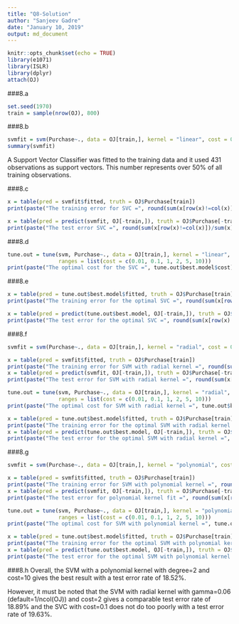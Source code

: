 ```yaml
---
title: "Q8-Solution"
author: "Sanjeev Gadre"
date: "January 10, 2019"
output: md_document
---
```


```r
knitr::opts_chunk$set(echo = TRUE)
library(e1071)
library(ISLR)
library(dplyr)
attach(OJ)
```

###8.a
```r
set.seed(1970)
train = sample(nrow(OJ), 800)
```

###8.b
```r
svmfit = svm(Purchase~., data = OJ[train,], kernel = "linear", cost = 0.01)
summary(svmfit)
```

A Support Vector Classifier was fitted to the training data and it used 431 observations as support vectors. This number represents over 50% of all training observations.

###8.c
```r
x = table(pred = svmfit$fitted, truth = OJ$Purchase[train])
print(paste("The training error for SVC =", round(sum(x[row(x)!=col(x)])/sum(x),4)))

x = table(pred = predict(svmfit, OJ[-train,]), truth = OJ$Purchase[-train])
print(paste("The test error SVC =", round(sum(x[row(x)!=col(x)])/sum(x),4)))
```

###8.d
```r
tune.out = tune(svm, Purchase~., data = OJ[train,], kernel = "linear",
                ranges = list(cost = c(0.01, 0.1, 1, 2, 5, 10)))
print(paste("The optimal cost for the SVC =", tune.out$best.model$cost))
```

###8.e
```r
x = table(pred = tune.out$best.model$fitted, truth = OJ$Purchase[train])
print(paste("The training error for the optimal SVC =", round(sum(x[row(x)!=col(x)])/sum(x),4)))

x = table(pred = predict(tune.out$best.model, OJ[-train,]), truth = OJ$Purchase[-train])
print(paste("The test error for the optimal SVC =", round(sum(x[row(x)!=col(x)])/sum(x),4)))
```

###8.f
```r
svmfit = svm(Purchase~., data = OJ[train,], kernel = "radial", cost = 0.01)

x = table(pred = svmfit$fitted, truth = OJ$Purchase[train])
print(paste("The training error for SVM with radial kernel =", round(sum(x[row(x)!=col(x)])/sum(x),4)))
x = table(pred = predict(svmfit, OJ[-train,]), truth = OJ$Purchase[-train])
print(paste("The test error for SVM with radial kernel =", round(sum(x[row(x)!=col(x)])/sum(x),4)))

tune.out = tune(svm, Purchase~., data = OJ[train,], kernel = "radial",
                ranges = list(cost = c(0.01, 0.1, 1, 2, 5, 10)))
print(paste("The optimal cost for SVM with radial kernel =", tune.out$best.model$cost))

x = table(pred = tune.out$best.model$fitted, truth = OJ$Purchase[train])
print(paste("The training error for the optimal SVM with radial kernel =", round(sum(x[row(x)!=col(x)])/sum(x),4)))
x = table(pred = predict(tune.out$best.model, OJ[-train,]), truth = OJ$Purchase[-train])
print(paste("The test error for the optimal SVM with radial kernel =", round(sum(x[row(x)!=col(x)])/sum(x),4)))
```

###8.g
```r
svmfit = svm(Purchase~., data = OJ[train,], kernel = "polynomial", cost = 0.01, degree = 2)

x = table(pred = svmfit$fitted, truth = OJ$Purchase[train])
print(paste("The training error for SVM with polynomial kernel =", round(sum(x[row(x)!=col(x)])/sum(x),4)))
x = table(pred = predict(svmfit, OJ[-train,]), truth = OJ$Purchase[-train])
print(paste("The test error for polynomial kernel fit =", round(sum(x[row(x)!=col(x)])/sum(x),4)))

tune.out = tune(svm, Purchase~., data = OJ[train,], kernel = "polynomial", degree = 2,
                ranges = list(cost = c(0.01, 0.1, 1, 2, 5, 10)))
print(paste("The optimal cost for SVM with polynomial kernel =", tune.out$best.model$cost))

x = table(pred = tune.out$best.model$fitted, truth = OJ$Purchase[train])
print(paste("The training error for the optimal SVM with polynomial kernel =", round(sum(x[row(x)!=col(x)])/sum(x),4)))
x = table(pred = predict(tune.out$best.model, OJ[-train,]), truth = OJ$Purchase[-train])
print(paste("The test error for the optimal SVM with polynomial kernel =", round(sum(x[row(x)!=col(x)])/sum(x),4)))
```

###8.h
Overall, the SVM with a polynomial kernel with degree=2 and cost=10 gives the best result with a test error rate of 18.52%. 

However, it must be noted that the SVM with radial kernel with gamma=0.06 (default=1/ncol(OJ)) and cost=2 gives a comparable test error rate of 18.89% and the SVC with cost=0.1 does not do too poorly with a test error rate of 19.63%. 